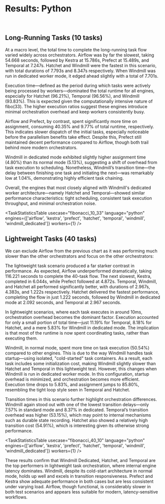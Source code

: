 
# Results: Python

<DocCard
	title="Detailed results per engine"
	description="Results for each benchmark run for each engine in all languages and settings"
	href="/docs/misc/benchmarks/competitors/results/"
/>

<br />

## Long-Running Tasks (10 tasks)

<div className="grid">
	<BenchmarkVisualization
		usecase="fibonacci_10_33"
		language="python"
		engines={['airflow', 'kestra', 'prefect', 'temporal', 'hatchet', 'windmill', 'windmill_dedicated']}
		workers={1}
		title="10 long running tasks"
		xAxisLabel="Duration (in seconds)"
	/>
</div>

At a macro level, the total time to complete the long-running task flow varied widely across orchestrators. Airflow was by far the slowest, taking 54.668 seconds, followed by Kestra at 15.786s, Prefect at 15.489s, and Temporal at 7.247s. Hatchet and Windmill were the fastest in this scenario, with total durations of 7.793s and 8.347s respectively. When Windmill was run in dedicated worker mode, it edged ahead slightly with a total of 7.701s.

Execution time—defined as the period during which tasks were actively being processed by workers—dominated the total runtime for all engines, especially for Hatchet (96.21%), Temporal (96.56%), and Windmill (93.83%). This is expected given the computationally intensive nature of fibo(33). The higher execution ratios suggest these engines introduce minimal orchestration overhead and keep workers consistently busy.

Airflow and Prefect, by contrast, spent significantly more time on assignment, consuming 40.35% and 9.77% of total runtime, respectively. This indicates slower dispatch of the initial tasks, especially noticeable before the parallelism benefits take effect. Despite this, Prefect still maintained decent performance compared to Airflow, though both trail behind more modern orchestrators.

Windmill in dedicated mode exhibited slightly higher assignment time (4.80%) than its normal mode (5.13%), suggesting a shift of overhead from task execution to scheduling. Nonetheless, Windmill’s transition time—the delay between finishing one task and initiating the next—was remarkably low at 1.04%, demonstrating highly efficient task chaining.

Overall, the engines that most closely aligned with Windmill's dedicated worker architecture—namely Hatchet and Temporal—showed similar performance characteristics: tight scheduling, consistent task execution throughput, and minimal orchestration noise.

<TaskStatisticsTable
  usecase="fibonacci_10_33"
  language="python"
  engines={['airflow', 'kestra', 'prefect', 'hatchet', 'temporal', 'windmill', 'windmill_dedicated']}
  workers={1}
/>

## Lightweight Tasks (40 tasks)

<div className="grid">
	<BenchmarkVisualization
		usecase="fibonacci_40_10"
		language="python"
		engines={['airflow', 'kestra', 'prefect', 'temporal', 'hatchet', 'windmill', 'windmill_dedicated']}
		workers={1}
		title="40 lightweight tasks"
		xAxisLabel="Duration (in seconds)"
	/>
</div>

We can exclude Airflow from the previous chart as it was performing much slower than the other orchestrators and focus on the other orchestrators:

<div className="grid">
	<BenchmarkVisualization
		usecase="fibonacci_40_10"
		language="python"
		engines={['prefect', 'kestra', 'temporal', 'hatchet', 'windmill', 'windmill_dedicated']}
		workers={1}
		title="40 lightweight tasks with Airflow excluded"
		xAxisLabel="Duration (in seconds)"
	/>
</div>

The lightweight task scenario produced a far starker contrast in performance. As expected, Airflow underperformed dramatically, taking 116.221 seconds to complete the 40-task flow. The next slowest, Kestra, completed in 6.044s, while Prefect followed at 4.872s. Temporal, Windmill, and Hatchet all performed significantly better, with durations of 2.967s, 4.383s, and 1.222s respectively. Hatchet delivered the fastest performance, completing the flow in just 1.222 seconds, followed by Windmill in dedicated mode at 2.092 seconds, and Temporal at 2.967 seconds.

In lightweight scenarios, where each task executes in around 10ms, orchestration overhead becomes the dominant factor. Execution accounted for only a small portion of total time—just 11.19% for Temporal, 8.18% for Hatchet, and a mere 5.83% for Windmill in dedicated mode. The implication is that most of the runtime is now spent coordinating tasks, rather than executing them.

Windmill, in normal mode, spent more time on task execution (50.54%) compared to other engines. This is due to the way Windmill handles task startup—using isolated, "cold-started" task containers. As a result, each task includes some initialization cost, making Windmill slightly slower than Hatchet and Temporal in this lightweight test. However, this changes when Windmill is run in dedicated worker mode. In this configuration, startup overhead is minimized, and orchestration becomes more efficient. Execution time drops to 5.83%, and assignment jumps to 85.80%, resembling the tight loop style seen in Temporal and Hatchet.

Transition times in this scenario further highlight orchestration differences. Windmill again stood out with one of the lowest transition delays—only 7.57% in standard mode and 8.37% in dedicated. Temporal’s transition overhead was higher (53.15%), which may point to internal mechanisms such as durable state recording. Hatchet also showed a relatively high transition cost (54.91%), which is interesting given its otherwise strong performance.

<TaskStatisticsTable
  usecase="fibonacci_40_10"
  language="python"
  engines={['airflow', 'kestra', 'prefect', 'hatchet', 'temporal', 'windmill', 'windmill_dedicated']}
  workers={1}
/>

These results confirm that Windmill Dedicated, Hatchet, and Temporal are the top performers in lightweight task orchestration, where internal engine latency dominates. Windmill, despite its cold-start architecture in normal mode, holds up well and excels in transition responsiveness. Prefect and Kestra show adequate performance in both cases but are less consistent under varying load. Airflow, though functional, is considerably slower in both test scenarios and appears less suitable for modern, latency-sensitive workflows.